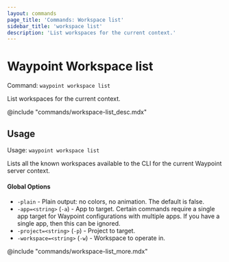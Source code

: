 ```yaml
---
layout: commands
page_title: 'Commands: Workspace list'
sidebar_title: 'workspace list'
description: 'List workspaces for the current context.'
---
```


# Waypoint Workspace list

Command: `waypoint workspace list`

List workspaces for the current context.

@include "commands/workspace-list_desc.mdx"

## Usage

Usage: `waypoint workspace list`

Lists all the known workspaces available to the CLI for the current Waypoint server
context.

#### Global Options

- `-plain` - Plain output: no colors, no animation. The default is false.
- `-app=<string>` (`-a`) - App to target. Certain commands require a single app target for Waypoint configurations with multiple apps. If you have a single app, then this can be ignored.
- `-project=<string>` (`-p`) - Project to target.
- `-workspace=<string>` (`-w`) - Workspace to operate in.

@include "commands/workspace-list_more.mdx"
